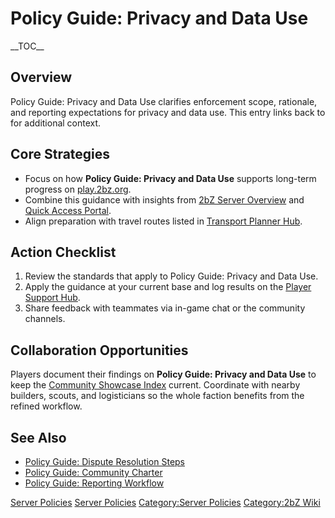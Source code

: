 {{Short description|Policy Guide: Privacy and Data Use clarifies enforcement scope, rationale, and reporting expectations for privacy and data use}}
= Policy Guide: Privacy and Data Use =
{{2bZ Navbox}}
__TOC__

== Overview ==
Policy Guide: Privacy and Data Use clarifies enforcement scope, rationale, and reporting
expectations for privacy and data use. This entry links back to [[Category:Server
Policies|Server Policies]] for additional context.

== Core Strategies ==
* Focus on how '''Policy Guide: Privacy and Data Use''' supports long-term progress on [[play.2bz.org]].
* Combine this guidance with insights from [[2bZ Server Overview]] and [[Quick Access Portal]].
* Align preparation with travel routes listed in [[Transport Planner Hub]].

== Action Checklist ==
# Review the [[Category:Server Policies|Server Policies]] standards that apply to Policy Guide: Privacy and Data Use.
# Apply the guidance at your current base and log results on the [[Player Support Hub]].
# Share feedback with teammates via in-game chat or the community channels.

== Collaboration Opportunities ==
Players document their findings on '''Policy Guide: Privacy and Data Use''' to keep the
[[Community Showcase Index]] current. Coordinate with nearby builders, scouts, and
logisticians so the whole faction benefits from the refined workflow.

== See Also ==
* [[Policy Guide: Dispute Resolution Steps]]
* [[Policy Guide: Community Charter]]
* [[Policy Guide: Reporting Workflow]]

[[Category:Server Policies]]
[[Category:2bZ Wiki]]
